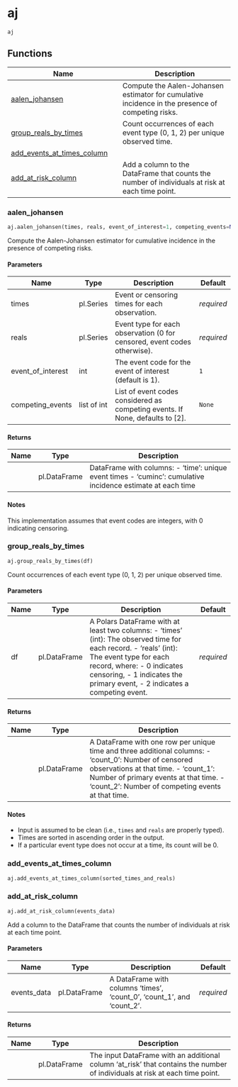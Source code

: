# aj { #polarstate.aj }

`aj`



## Functions

| Name | Description |
| --- | --- |
| [aalen_johansen](#polarstate.aj.aalen_johansen) | Compute the Aalen-Johansen estimator for cumulative incidence in the presence of competing risks. |
| [group_reals_by_times](#polarstate.aj.group_reals_by_times) | Count occurrences of each event type (0, 1, 2) per unique observed time. |
| [add_events_at_times_column](#polarstate.aj.add_events_at_times_column) |  |
| [add_at_risk_column](#polarstate.aj.add_at_risk_column) | Add a column to the DataFrame that counts the number of individuals at risk at each time point. |

### aalen_johansen { #polarstate.aj.aalen_johansen }

```python
aj.aalen_johansen(times, reals, event_of_interest=1, competing_events=None)
```

Compute the Aalen-Johansen estimator for cumulative incidence in the presence of competing risks.

#### Parameters {.doc-section .doc-section-parameters}

| Name              | Type        | Description                                                                   | Default    |
|-------------------|-------------|-------------------------------------------------------------------------------|------------|
| times             | pl.Series   | Event or censoring times for each observation.                                | _required_ |
| reals             | pl.Series   | Event type for each observation (0 for censored, event codes otherwise).      | _required_ |
| event_of_interest | int         | The event code for the event of interest (default is 1).                      | `1`        |
| competing_events  | list of int | List of event codes considered as competing events. If None, defaults to [2]. | `None`     |

#### Returns {.doc-section .doc-section-returns}

| Name   | Type         | Description                                                                                                 |
|--------|--------------|-------------------------------------------------------------------------------------------------------------|
|        | pl.DataFrame | DataFrame with columns: - 'time': unique event times - 'cuminc': cumulative incidence estimate at each time |

#### Notes {.doc-section .doc-section-notes}

This implementation assumes that event codes are integers, with 0 indicating censoring.

### group_reals_by_times { #polarstate.aj.group_reals_by_times }

```python
aj.group_reals_by_times(df)
```

Count occurrences of each event type (0, 1, 2) per unique observed time.

#### Parameters {.doc-section .doc-section-parameters}

| Name   | Type         | Description                                                                                                                                                                                                                                                      | Default    |
|--------|--------------|------------------------------------------------------------------------------------------------------------------------------------------------------------------------------------------------------------------------------------------------------------------|------------|
| df     | pl.DataFrame | A Polars DataFrame with at least two columns: - 'times' (int): The observed time for each record. - 'reals' (int): The event type for each record, where:     - 0 indicates censoring,     - 1 indicates the primary event,     - 2 indicates a competing event. | _required_ |

#### Returns {.doc-section .doc-section-returns}

| Name   | Type         | Description                                                                                                                                                                                                                                 |
|--------|--------------|---------------------------------------------------------------------------------------------------------------------------------------------------------------------------------------------------------------------------------------------|
|        | pl.DataFrame | A DataFrame with one row per unique time and three additional columns: - 'count_0': Number of censored observations at that time. - 'count_1': Number of primary events at that time. - 'count_2': Number of competing events at that time. |

#### Notes {.doc-section .doc-section-notes}

- Input is assumed to be clean (i.e., `times` and `reals` are properly typed).
- Times are sorted in ascending order in the output.
- If a particular event type does not occur at a time, its count will be 0.

### add_events_at_times_column { #polarstate.aj.add_events_at_times_column }

```python
aj.add_events_at_times_column(sorted_times_and_reals)
```



### add_at_risk_column { #polarstate.aj.add_at_risk_column }

```python
aj.add_at_risk_column(events_data)
```

Add a column to the DataFrame that counts the number of individuals at risk at each time point.

#### Parameters {.doc-section .doc-section-parameters}

| Name        | Type         | Description                                                            | Default    |
|-------------|--------------|------------------------------------------------------------------------|------------|
| events_data | pl.DataFrame | A DataFrame with columns 'times', 'count_0', 'count_1', and 'count_2'. | _required_ |

#### Returns {.doc-section .doc-section-returns}

| Name   | Type         | Description                                                                                                                 |
|--------|--------------|-----------------------------------------------------------------------------------------------------------------------------|
|        | pl.DataFrame | The input DataFrame with an additional column 'at_risk' that contains the number of individuals at risk at each time point. |